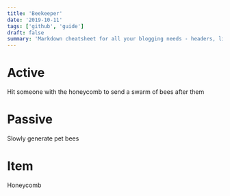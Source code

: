 ```yaml
---
title: 'Beekeeper'
date: '2019-10-11'
tags: ['github', 'guide']
draft: false
summary: 'Markdown cheatsheet for all your blogging needs - headers, lists, images, tables and more! An illustrated guide based on GitHub Flavored Markdown.'
---
```


# Active

Hit someone with the honeycomb to send a swarm of bees after them

# Passive

Slowly generate pet bees

# Item

Honeycomb
